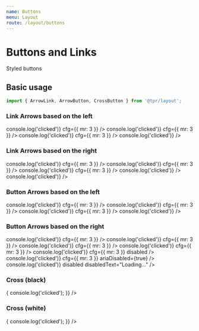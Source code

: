 ```yaml
---
name: Buttons
menu: Layout
route: /layout/buttons
---
```



# Buttons and Links

Styled buttons

## Basic usage

```js
import { ArrowLink, ArrowButton, CrossButton } from '@tpr/layout';
```

### Link Arrows based on the left

<Playground>
	<ArrowLink
		iconSide="left"
		pointsTo="left"
		onClick={() => console.log('clicked')}
		cfg={{ mr: 3 }}
	/>
	<ArrowLink
		iconSide="left"
		pointsTo="up"
		onClick={() => console.log('clicked')}
		cfg={{ mr: 3 }}
	/>
	<ArrowLink
		iconSide="left"
		pointsTo="right"
		onClick={() => console.log('clicked')}
		cfg={{ mr: 3 }}
	/>
	<ArrowLink
		iconSide="left"
		pointsTo="down"
		onClick={() => console.log('clicked')}
	/>
</Playground>

### Link Arrows based on the right

<Playground>
	<ArrowLink
		iconSide="right"
		pointsTo="right"
		onClick={() => console.log('clicked')}
		cfg={{ mr: 3 }}
	/>
	<ArrowLink
		iconSide="right"
		pointsTo="up"
		onClick={() => console.log('clicked')}
		cfg={{ mr: 3 }}
	/>
	<ArrowLink
		iconSide="right"
		pointsTo="left"
		onClick={() => console.log('clicked')}
		cfg={{ mr: 3 }}
	/>
	<ArrowLink
		iconSide="right"
		pointsTo="down"
		cfg={{ mr: 3 }}
		onClick={() => console.log('clicked')}
	/>
	<ArrowLink
		iconSide="right"
		pointsTo="down"
		disabled
		onClick={() => console.log('clicked')}
	/>
</Playground>

### Button Arrows based on the left

<Playground>
	<ArrowButton
		iconSide="left"
		title="Submit"
		pointsTo="left"
		onClick={() => console.log('clicked')}
		cfg={{ mr: 3 }}
	/>
	<ArrowButton
		iconSide="left"
		title="Submit"
		pointsTo="up"
		onClick={() => console.log('clicked')}
		cfg={{ mr: 3 }}
	/>
	<ArrowButton
		iconSide="left"
		title="Submit"
		pointsTo="right"
		onClick={() => console.log('clicked')}
		cfg={{ mr: 3 }}
	/>
	<ArrowButton
		iconSide="left"
		title="Submit"
		pointsTo="down"
		onClick={() => console.log('clicked')}
	/>
</Playground>

### Button Arrows based on the right

<Playground>
	<ArrowButton
		iconSide="right"
		title="Submit"
		pointsTo="right"
		onClick={() => console.log('clicked')}
		cfg={{ mr: 3 }}
	/>
	<ArrowButton
		iconSide="right"
		title="Submit"
		pointsTo="up"
		onClick={() => console.log('clicked')}
		cfg={{ mr: 3 }}
	/>
	<ArrowButton
		iconSide="right"
		title="Submit"
		pointsTo="left"
		onClick={() => console.log('clicked')}
		cfg={{ mr: 3 }}
	/>
	<ArrowButton
		iconSide="right"
		title="Submit"
		pointsTo="down"
		onClick={() => console.log('clicked')}
		cfg={{ mr: 3 }}
	/>
	<ArrowButton
		iconSide="right"
		title="Submit"
		pointsTo="right"
		onClick={() => console.log('clicked')}
		cfg={{ mr: 3 }}
		disabled
	/>
	<ArrowButton
		iconSide="right"
		title="Submit"
		pointsTo="right"
		onClick={() => console.log('clicked')}
		cfg={{ mr: 3 }}
		ariaDisabled={true}
	/>
	<ArrowButton
		iconSide="right"
		title="Submit"
		pointsTo="right"
		onClick={() => console.log('clicked')}
		disabled
		disabledText="Loading..."
	/>
</Playground>

### Cross (black)

<Playground>
	<CrossButton
		colour={'black'}
		onClick={() => {
			console.log('clicked');
		}}
	/>
</Playground>

### Cross (white)

<Playground>
	<CrossButton
		colour={'white'}
		onClick={() => {
			console.log('clicked');
		}}
	/>
</Playground>
